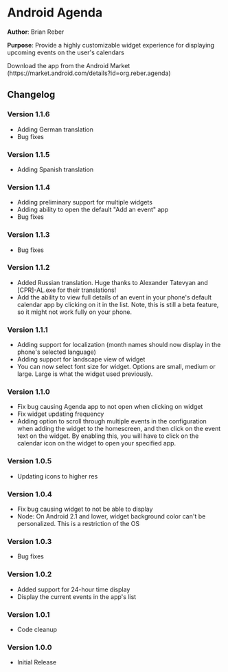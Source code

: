 =Android Agenda=

'''Author''': Brian Reber

'''Purpose''': Provide a highly customizable widget experience for displaying upcoming events on the user's calendars

Download the app from the Android Market (https://market.android.com/details?id=org.reber.agenda)

==Changelog==

===Version 1.1.6===
*Adding German translation<br>
*Bug fixes

===Version 1.1.5===
*Adding Spanish translation

===Version 1.1.4===
*Adding preliminary support for multiple widgets
*Adding ability to open the default "Add an event" app
*Bug fixes

===Version 1.1.3===
*Bug fixes

===Version 1.1.2===
*Added Russian translation. Huge thanks to Alexander Tatevyan and <nowiki>[CPR]-AL.exe</nowiki> for their translations!
*Add the ability to view full details of an event in your phone's default calendar app by clicking on it in the list. Note, this is still a beta feature, so it might not work fully on your phone.

===Version 1.1.1===
*Adding support for localization (month names should now display in the phone's selected language)
*Adding support for landscape view of widget
*You can now select font size for widget. Options are small, medium or large. Large is what the widget used previously.

===Version 1.1.0===
*Fix bug causing Agenda app to not open when clicking on widget
*Fix widget updating frequency
*Adding option to scroll through multiple events in the configuration when adding the widget to the homescreen, and then click on the event text on the widget. By enabling this, you will have to click on the calendar icon on the widget to open your specified app.

===Version 1.0.5===
*Updating icons to higher res

===Version 1.0.4===
*Fix bug causing widget to not be able to display
*Node: On Android 2.1 and lower, widget background color can't be personalized. This is a restriction of the OS

===Version 1.0.3===
*Bug fixes

===Version 1.0.2===
*Added support for 24-hour time display
*Display the current events in the app's list

===Version 1.0.1===
*Code cleanup

===Version 1.0.0===
*Initial Release
